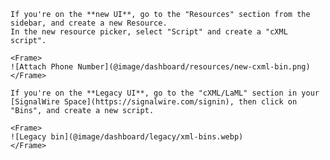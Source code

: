 <Tabs groupId="newVlegacyUI">

<TabItem value="newui" label="New Dashboard">

    If you're on the **new UI**, go to the "Resources" section from the sidebar, and create a new Resource.
    In the new resource picker, select "Script" and create a "cXML script".

    <Frame>
    ![Attach Phone Number](@image/dashboard/resources/new-cxml-bin.png)
    </Frame>

</TabItem>

<TabItem value="legacyui" label="Legacy Dashboard">

    If you're on the **Legacy UI**, go to the "cXML/LaML" section in your [SignalWire Space](https://signalwire.com/signin), then click on "Bins", and create a new script.

    <Frame>
    ![Legacy bin](@image/dashboard/legacy/xml-bins.webp)
    </Frame>

</TabItem>
</Tabs>